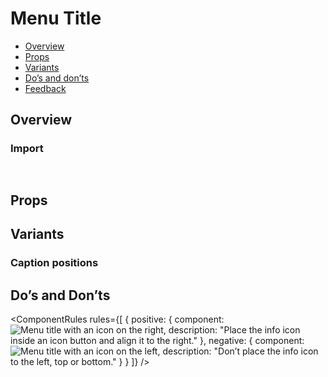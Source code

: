 
<Meta of={MenuTitleStories} />

# Menu Title

- [Overview](#overview)
- [Props](#props)
- [Variants](#variants)
- [Do’s and don’ts](#dos-and-donts)
- [Feedback](#feedback)

## Overview

<Canvas of={MenuTitleStories.Overview} />

### Import

```js
import { MenuTitle } from "@vibe/core";
```

## Props

<PropsTable />

## Variants

### Caption positions

<Canvas of={MenuTitleStories.CaptionPlacements} />

## Do’s and Don’ts

<ComponentRules
  rules={[
    {
      positive: {
        component: <img src={menuDo} alt="Menu title with an icon on the right" />,
        description: "Place the info icon inside an icon button and align it to the right."
      },
      negative: {
        component: <img src={menuDont} alt="Menu title with an icon on the left" />,
        description: "Don’t place the info icon to the left, top or bottom."
      }
    }
  ]}
/>
